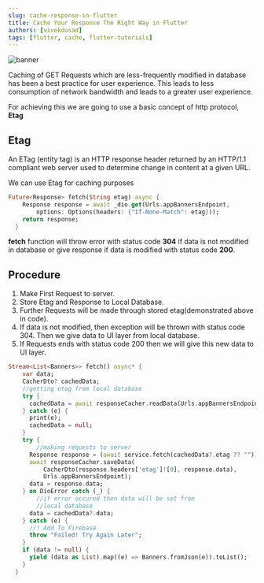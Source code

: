 ```yaml
---
slug: cache-response-in-flutter
title: Cache Your Response The Right Way in Flutter
authors: [vivekdusad]
tags: [flutter, cache, flutter-tutorials]
---
```


![banner](./banner.jpg)

Caching of GET Requests which are less-frequently modified in database has been
a best practice for user experience. This leads to less consumption
of network bandwidth and leads to a greater user experience.

For achieving this we are going to use a basic concept of http protocol, **Etag**

## Etag

An ETag (entity tag) is an HTTP response header returned by an HTTP/1.1 compliant web server used to determine change in content at a given URL.

We can use Etag for caching purposes

```dart title="main.dart"
Future<Response> fetch(String etag) async {
    Response response = await _dio.get(Urls.appBannersEndpoint,
        options: Options(headers: {"If-None-Match": etag}));
    return response;
  }
```

**fetch** function will throw error with status code **304** if data is not modified in database or give response if data is modified with status code **200**.

## Procedure

1. Make First Request to server.
2. Store Etag and Response to Local Database.
3. Further Requests will be made through stored etag(demonstrated above in code).
4. If data is not modified, then exception will be thrown with status code 304. Then we give data to UI layer from local database.
5. If Requests ends with status code 200 then we will give this new data to UI layer.


```dart title="repository.dart"
Stream<List<Banners>> fetch() async* {
    var data;
    CacherDto? cachedData;
    //getting etag from local database
    try {
      cachedData = await responseCacher.readData(Urls.appBannersEndpoint);
    } catch (e) {
      print(e);
      cachedData = null;
    }
    try {
        //making requests to server
      Response response = (await service.fetch(cachedData?.etag ?? ""));
      await responseCacher.saveData(
          CacherDto(response.headers['etag']![0], response.data),
          Urls.appBannersEndpoint);
      data = response.data;
    } on DioError catch (_) {
        //if error occured then data will be set from 
        //local database
      data = cachedData?.data;
    } catch (e) {
      //! Add To Firebase
      throw "Failed! Try Again Later";
    }
    if (data != null) {
      yield (data as List).map((e) => Banners.fromJson(e)).toList();
    }
  }
```



